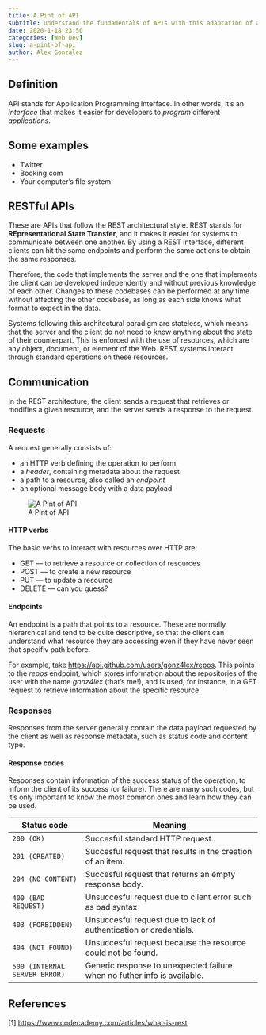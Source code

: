 ---
title: A Pint of API
subtitle: Understand the fundamentals of APIs with this adaptation of a short talk I gave fully in-editor with Visual Studio Code.
date: 2020-1-18 23:50
categories: [Web Dev]
slug: a-pint-of-api
author: Alex Gonzalez
---

## Definition

API stands for Application Programming Interface. In other words, it's an _interface_ that makes it easier for developers to _program_ different _applications_.

## Some examples

- Twitter
- Booking.com
- Your computer's file system

## RESTful APIs

These are APIs that follow the REST architectural style. REST stands for __REpresentational State Transfer__, and it makes it easier for systems to communicate between one another. By using a REST interface, different clients can hit the same endpoints and perform the same actions to obtain the same responses.

Therefore, the code that implements the server and the one that implements the client can be developed independently and without previous knowledge of each other. Changes to these codebases can be performed at any time without affecting the other codebase, as long as each side knows what format to expect in the data.

Systems following this architectural paradigm are stateless, which means that the server and the client do not need to know anything about the state of their counterpart. This is enforced with the use of resources, which are any object, document, or element of the Web. REST systems interact through standard operations on these resources.

## Communication

In the REST architecture, the client sends a request that retrieves or modifies a given resource, and the server sends a response to the request.

### Requests

A request generally consists of:

- an HTTP verb defining the operation to perform
- a _header_, containing metadata about the request
- a path to a resource, also called an _endpoint_
- an optional message body with a data payload

![A Pint of API](./pint-of-api.jpg)

#### HTTP verbs

The basic verbs to interact with resources over HTTP are:

- GET — to retrieve a resource or collection of resources
- POST — to create a new resource
- PUT — to update a resource
- DELETE — can you guess?

#### Endpoints

An endpoint is a path that points to a resource. These are normally hierarchical and tend to be quite descriptive, so that the client can understand what resource they are accessing even if they have never seen that specifiv path before.

For example, take [https://api.github.com/users/gonz4lex/repos](https://api.github.com/users/gonz4lex/repos). This points to the _repos_ endpoint, which stores information about the repositories of the user with the name _gonz4lex_ (that's me!), and is used, for instance, in a GET request to retrieve information about the specific resource. 

### Responses

Responses from the server generally contain the data payload requested by the client as well as response metadata, such as status code and content type.

#### Response codes

Responses contain information of the success status of the operation, to inform the client of its success (or failure). There are many such codes, but it's only important to know the most common ones and learn how they can be used.

| Status code                   | Meaning                                                                  |
|-------------------------------|--------------------------------------------------------------------------|
| `200 (OK)`                    | Succesful standard HTTP request.                                         |
| `201 (CREATED)`               | Succesful request that results in the creation of an item.               |
| `204 (NO CONTENT)`            | Succesful request that returns an empty response body.                   |
| `400 (BAD REQUEST)`           | Unsuccesful request due to client error such as bad syntax               |
| `403 (FORBIDDEN)`             | Unsuccesful request due to lack of authentication or credentials.        |
| `404 (NOT FOUND)`             | Unsuccesful request because the resource could not be found.             |
| `500 (INTERNAL SERVER ERROR)` | Generic response to unexpected failure when no futher info is available. |

## References

[1] [https://www.codecademy.com/articles/what-is-rest](https://www.codecademy.com/articles/what-is-rest)
